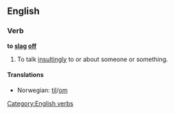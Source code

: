 ==English==

===Verb===
'''to [[slag]] [[off]]'''

# {{context|British|slang|transitive|idiom}} To talk [[insultingly]] to or about someone or something.

====Translations====
{{trans-top|to talk insultingly to or about someone or something}}
*Norwegian: {{t-|no|slenge dritt}} [[til#Norwegian|til]]/[[om#Norwegian|om]]
{{trans-mid}}
{{trans-bottom}}

[[Category:English verbs]]